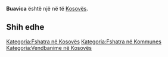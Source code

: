 {{Fshat në Kosovës
 | Emri                = Buavica
| srp_N_name = Buavica
| srp_N_FULL_NAME_RO = Buavica
| srp_N_FULL_NAME_ND_RO = Buavica
| srp_N_SORT_NAME_RG = BUAVICA
| srp_N_FULL_NAME_RG = Buavica
| srp_N_FULL_NAME_ND_RG = Buavica

 | Emri (Rasa dhanore) = 
 | Figura              = 
 | Shteti              = Kosovo
 | Komuna              = 
 | Kodi postar         = 
 | Sipërfaqja          = 

 | Popullsia           = 

 | Regj. i popullsisë  = 
 | Dend. e popullsisë  = 
 | Faqja zyrtare       = 
 <!--- Koordinatat ----> 
 | Gjerësia            = 42.836111
 | Gjatësia            = 20.553056
 | Lartësia            = 
}}
'''Buavica''' është një [[]] në [[]] të [[Kosovës]].

<!-- == Gjeografia == -->
<!-- == Historia == -->
<!-- == Demografia == -->
== Shih edhe ==
{{Komuna }}
{{Kosovo-Administrata-Cung}}

[[Kategoria:Fshatra në Kosovës]]
[[Kategoria:Fshatra në Kommunes ]]
[[Kategoria:Vendbanime në Kosovës]]